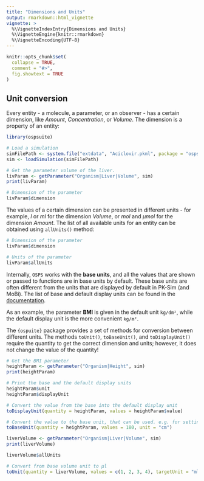 ```yaml
---
title: "Dimensions and Units"
output: rmarkdown::html_vignette
vignette: >
  %\VignetteIndexEntry{Dimensions and Units}
  %\VignetteEngine{knitr::rmarkdown}
  %\VignetteEncoding{UTF-8}
---
```


```r
knitr::opts_chunk$set(
  collapse = TRUE,
  comment = "#>",
  fig.showtext = TRUE
)
```

## Unit conversion

Every entity - a molecule, a parameter, or an observer - has a certain dimension, like *Amount*, *Concentration*, or *Volume*. The dimension is a property of an entity:

```r
library(ospsuite)

# Load a simulation
simFilePath <- system.file("extdata", "Aciclovir.pkml", package = "ospsuite")
sim <- loadSimulation(simFilePath)

# Get the parameter volume of the liver.
livParam <- getParameter("Organism|Liver|Volume", sim)
print(livParam)

# Dimension of the parameter
livParam$dimension
```

The values of a certain dimension can be presented in different units - for example, *l* or *ml* for the dimension *Volume*, or *mol* and *µmol* for the dimension *Amount*. The list of all available units for an entity can be obtained using `allUnits()` method:

```r
# Dimension of the parameter
livParam$dimension

# Units of the parameter
livParam$allUnits
```

Internally, `OSPS` works with the **base units**, and all the values that are shown or passed to functions are in base units by default. 
These base units are often different from the units that are displayed by default in PK-Sim (and MoBi). 
The list of base and default display units can be found in the [documentation](https://docs.open-systems-pharmacology.org/appendix/appendix).

As an example, the parameter **BMI** is given in the default unit `kg/dm²`, while the default display unit is the more convenient `kg/m²`. 

The `{ospuite}` package provides a set of methods for conversion between different units. The methods `toUnit()`, `toBaseUnit()`, and `toDisplayUnit()` require the quantity to get the correct dimension and units; however, it does not change the value of the quantity!

```r
# Get the BMI parameter
heightParam <- getParameter("Organism|Height", sim)
print(heightParam)

# Print the base and the default display units
heightParam$unit
heightParam$displayUnit

# Convert the value from the base into the default display unit
toDisplayUnit(quantity = heightParam, values = heightParam$value)

# Convert the value to the base unit, that can be used. e.g. for setting new parameter value
toBaseUnit(quantity = heightParam, values = 180, unit = "cm")

liverVolume <- getParameter("Organism|Liver|Volume", sim)
print(liverVolume)

liverVolume$allUnits

# Convert from base volume unit to µl
toUnit(quantity = liverVolume, values = c(1, 2, 3, 4), targetUnit = "ml")
```

